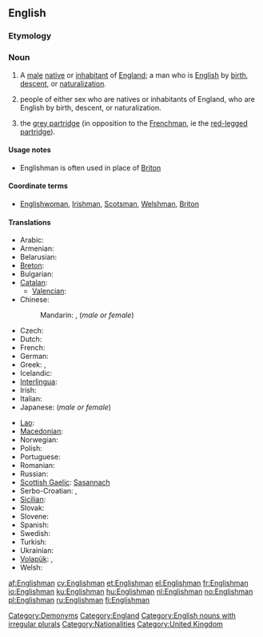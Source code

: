 ==English==

===Etymology===
{{suffix|English|man}}

===Noun===
{{en-noun|Englishmen}}

# A [[male]] [[native]] or [[inhabitant]] of [[England]]; a man who is [[English]] by [[birth]], [[descent]], or [[naturalization]].
# {{in the plural}} people of either sex who are natives or inhabitants of England, who are English by birth, descent, or naturalization.
# {{UK}} the [[grey partridge]] (in opposition to the [[Frenchman]], ie the [[red-legged partridge]]).

====Usage notes====
* Englishman is often used in place of [[Briton]]

====Coordinate terms====
* {{sense|male native of England}} [[Englishwoman]], [[Irishman]], [[Scotsman]], [[Welshman]], [[Briton]]

====Translations====
{{trans-top|native or inhabitant of England}}
* Arabic: {{t-|ar|إنجليزي|m|tr='ingiliizi}}
* Armenian: {{t-|hy|անգլիացի|tr=angliac’i}}
* Belarusian: {{t|be|англік|m|tr=ánhlik|xs=Belarusian}}
* [[Breton]]: {{t|br|Saoz|m}}
* Bulgarian: {{t+|bg|англичанин|m|tr=angličánin}}
* [[Catalan]]: {{t+|ca|anglès|m}}
** [[Valencian]]: {{t+|ca|anglés|m}}
* Chinese:
*: Mandarin: {{t-|cmn|英國人|sc=Hani}},  {{t-|cmn|英国人|tr=Yīngguórén|sc=Hani}} (''male or female'')
* Czech: {{t-|cs|Angličan|m}}
* Dutch: {{t+|nl|Engelsman|m}}
* French: {{t+|fr|Anglais|m}}
* German: {{t+|de|Engländer|m}}
* Greek: {{t+|el|Άγγλος|m|tr=Ánglos}}, {{t+|el|Εγγλέζος|m|tr=Englézos}}
* Icelandic: {{t+|is|Englendingur|m|f}}
* [[Interlingua]]: {{t-|ia|anglese|xs=Interlingua}}
* Irish: {{t-|ga|Sasanach|xs=Irish}}
* Italian: {{t+|it|inglese|m}}
* Japanese: {{t+|ja|イギリス人|tr=Igirisú-jin}} (''male or female'')
{{trans-mid}}
* [[Lao]]: {{t-|lo|ຄົນອັງກິດ|tr=khon 'ang-kit|sc=Laoo|xs=Lao}}
* [[Macedonian]]: {{t|mk|Англичанец|m|tr=Anglíčanec}}
* Norwegian: {{t-|no|engelskmann|m}}
* Polish: {{t+|pl|Anglik|m}}
* Portuguese: {{t+|pt|inglês|m}}
* Romanian: {{t-|ro|Englez|m}}
* Russian: {{t+|ru|англичанин|m|tr=angličánin}}
* [[Scottish Gaelic]]: [[Sasannach]] {{m}}
* Serbo-Croatian: {{t|sh|Енглез|m|sc=Cyrl|xs=Serbo-Croatian}},  {{t|sh|Englez|m|xs=Serbo-Croatian}}
* [[Sicilian]]: {{t|scn|ngrisi|m}}
* Slovak: {{t-|sk|Angličan|m}}
* Slovene: {{t+|sl|Anglež|m}}
* Spanish: {{t+|es|inglés|m}}
* Swedish: {{t+|sv|engelsman|m}}
* Turkish: {{t+|tr|İngiliz}}
* Ukrainian: {{t|uk|англієць|m|tr=anhlíjec'|xs=Ukrainian}}
* [[Volapük]]: {{qualifier|male or female}} {{t|vo|Linglänan}}, {{qualifier|male}} {{t|vo|hi-Linglänan}}
* Welsh: {{t+|cy|Sais|m|xs=Welsh}}
{{trans-bottom}}

[[Category:Demonyms]]
[[Category:England]]
[[Category:English nouns with irregular plurals]]
[[Category:Nationalities]]
[[Category:United Kingdom]]

[[af:Englishman]]
[[cy:Englishman]]
[[et:Englishman]]
[[el:Englishman]]
[[fr:Englishman]]
[[io:Englishman]]
[[ku:Englishman]]
[[hu:Englishman]]
[[nl:Englishman]]
[[no:Englishman]]
[[pl:Englishman]]
[[ru:Englishman]]
[[fi:Englishman]]